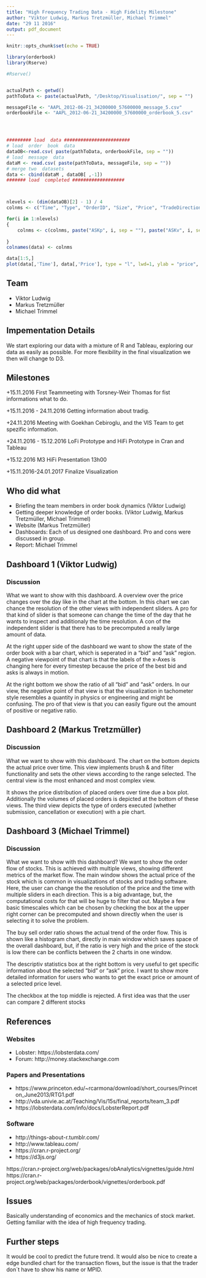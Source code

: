 ```yaml
---
title: "High Frequency Trading Data - High Fidelity Milestone"
author: "Viktor Ludwig, Markus Tretzmüller, Michael Trimmel"
date: "29 11 2016"
output: pdf_document
---
```


```r
knitr::opts_chunk$set(echo = TRUE)
```




```r
library(orderbook)
library(Rserve)

#Rserve()


actualPath <- getwd()
pathToData <- paste(actualPath, "/Desktop/Visualisation/", sep = "")

messageFile <- "AAPL_2012-06-21_34200000_57600000_message_5.csv"
orderbookFile <- "AAPL_2012-06-21_34200000_57600000_orderbook_5.csv"




######### load  data ########################
# load  order  book  data
dataOB<-read.csv( paste(pathToData, orderbookFile, sep = ""))
# load  message  data
dataM <- read.csv( paste(pathToData, messageFile, sep = ""))
# merge two  datasets
data <- cbind(dataM , dataOB[ ,-1])
####### load  completed ###################



nlevels <- (dim(dataOB)[2] - 1) / 4
colnms <- c("Time", "Type", "OrderID", "Size", "Price", "TradeDirection")

for(i in 1:nlevels)
{
    colnms <- c(colnms, paste("ASKp", i, sep = ""), paste("ASKv", i, sep = ""), paste("BIDp", i, sep = ""), paste("BIDv", i, sep = ""))
    
}
colnames(data) <- colnms

data[1:5,]
plot(data[,'Time'], data[,'Price'], type = "l", lwd=1, ylab = "price", xlab = "time")
```


## Team 

- Viktor Ludwig
- Markus Tretzmüller
- Michael Trimmel


## Impementation Details

We start exploring our data with a mixture of R and Tableau, exploring our data as easily as possible. For more flexibility in the final visualization we then will change to D3. 

## Milestones

+15.11.2016 First Teammeeting with Torsney-Weir Thomas for fist informations what to do.

+15.11.2016 - 24.11.2016 Getting information about tradig.

+24.11.2016 Meeting with Goekhan Cebiroglu, and the VIS Team to get spezific information.

+24.11.2016 - 15.12.2016 LoFi Prototype and HiFi Prototype in Cran and Tableau

+15.12.2016 M3 HiFi Presentation 13h00

+15.11.2016-24.01.2017 Finalize Visualization

## Who did what 

+ Briefing the team members in order book dynamics (Viktor Ludwig)
+ Getting deeper knowledge of order books. (Viktor Ludwig, Markus Tretzmüller, Michael Trimmel)
+ Website (Markus Tretzmüller)
+ Dashboards: Each of us designed one dashboard. Pro and cons were discussed in group.
+ Report: Michael Trimmel


## Dashboard 1 (Viktor Ludwig)

\includegraphics[width=480pt]{Dashboard_Viktor.jpg}

### Discussion

What we want to show with this dashboard. A overview over the price changes over the day like in the chart at the bottom. In this chart we can chance the resolution of the other views with independent sliders. A pro for that kind of slider is that someone can change the time of the day that he wants to inspect and additionaly the time resolution. A con of the independent slider is that there has to be precomputed a really large amount of data. 

At the right upper side of the dashboard we want to show the state of the order book with a bar chart, which is seperated in a "bid" and "ask" region. A negative viewpoint of that chart is that the labels of the x-Axes is changing here for every timestep because the price of the best bid and asks is always in motion.

At the right bottom we show the ratio of all "bid" and "ask" orders. In our view, the negative point of that view is that the visualization in tachometer style resembles a quantity in physics or engineering and might be confusing. The pro of that view is that you can easily figure out the amount of positive or negative ratio.


## Dashboard 2 (Markus Tretzmüller)

\includegraphics[width=480pt]{Dashboard_Markus.png}

### Discussion

What we want to show with this dashboard. The chart on the bottom depicts the actual price over time. This view implements brush & and filter functionality and sets the other views according to the range selected. The central view is the most enhanced and most complex view. 

It shows the price distribution of placed orders over time due a box plot. Additionally the volumes of placed orders is depicted at the bottom of these views. The third view depicts the type of orders executed (whether submission, cancellation or execution) with a pie chart. 

## Dashboard 3 (Michael Trimmel)

\includegraphics[width=480pt]{Dashboard_Mike.jpg}

### Discussion

What we want to show with this dashboard? We want to show the order flow of stocks. This is achieved with multiple views, showing different metrics of the market flow. The main window shows the actual price of the stock which is common in visualizations of stocks and trading software. Here, the user can change the the resolution of the price and the time with multiple sliders in each direction.
This is a big advantage, but, the computational costs for that will be huge to filter that out. Maybe a few basic timescales which can be chosen by checking the box at the upper right corner can be precomputed and shown directly when the user is selecting it to solve the problem.

The buy sell order ratio shows the actual trend of the order flow. This is shown like a histogram chart, directly in main window which saves space of the overall dashboard, but, if the ratio is very high and the price of the stock is low there can be conflicts between the 2 charts in one window.



The descriptiv statistics box at the right bottom is very useful to get specific information about the selected "bid" or "ask" price. I want to show more detailed information for users who wants to get the exact price or amount of a selected price level.

The checkbox at the top middle is rejected. A first idea was that the user can compare 2 different stocks



## References

### Websites 

+ Lobster: https://lobsterdata.com/
+ Forum: http://money.stackexchange.com

### Papers and Presentations

+ https://www.princeton.edu/~rcarmona/download/short_courses/Princeton_June2013/RTG1.pdf
+ http://vda.univie.ac.at/Teaching/Vis/15s/final_reports/team_3.pdf
+ https://lobsterdata.com/info/docs/LobsterReport.pdf

### Software

+ http://things-about-r.tumblr.com/
+ http://www.tableau.com/
+ https://cran.r-project.org/
+ https://d3js.org/


https://cran.r-project.org/web/packages/obAnalytics/vignettes/guide.html
https://cran.r-project.org/web/packages/orderbook/vignettes/orderbook.pdf


## Issues 

Basically understanding of economics and the mechanics of stock market. Getting familiar with the idea of high frequency trading.

## Further steps

It would be cool to predict the future trend. It would also be nice to create a edge bundled chart for the transaction flows, but the issue is that the trader don´t have to show his name or MPID.

